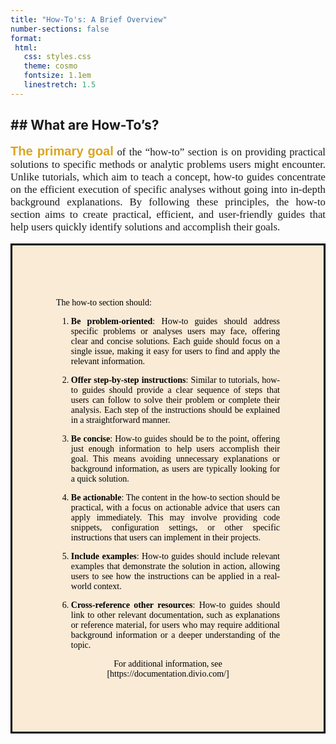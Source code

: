 ```yaml
---
title: "How-To's: A Brief Overview"
number-sections: false
format:
 html:
   css: styles.css
   theme: cosmo
   fontsize: 1.1em
   linestretch: 1.5
---
```


## ## <i class="bi bi-book"></i>  What are How-To's?

::: {style="text-align: justify; font-size: 1.2em; line-stretch: 1.o; font-family: Georgia, serif;"}
[**The primary goal**]{style="color: goldenrod; font-size: 1.2em; font-family: Verdana, sans-serif;"} 
of the "how-to" section is on providing practical solutions to specific methods or analytic problems users might encounter. Unlike tutorials, which aim to teach a concept, how-to guides concentrate on the efficient execution of specific analyses without going into in-depth background explanations. By following these principles, the how-to section aims to create practical, efficient, and user-friendly guides that help users quickly identify solutions and accomplish their goals.
:::

::: {style="text-align: justify; line-height: normal; color: black; border: solid black; background-color: antiquewhite; padding: 70px; font-family: Georgia, serif;"}

The how-to section should:

1. **Be problem-oriented**: How-to guides should address specific problems or analyses users may face, offering clear and concise solutions. Each guide should focus on a single issue, making it easy for users to find and apply the relevant information.

2. **Offer step-by-step instructions**: Similar to tutorials, how-to guides should provide a clear sequence of steps that users can follow to solve their problem or complete their analysis. Each step of the instructions should be explained in a straightforward manner.

3. **Be concise**: How-to guides should be to the point, offering just enough information to help users accomplish their goal. This means avoiding unnecessary explanations or background information, as users are typically looking for a quick solution.

4. **Be actionable**: The content in the how-to section should be practical, with a focus on actionable advice that users can apply immediately. This may involve providing code snippets, configuration settings, or other specific instructions that users can implement in their projects.

5. **Include examples**: How-to guides should include relevant examples that demonstrate the solution in action, allowing users to see how the instructions can be applied in a real-world context.

6. **Cross-reference other resources**: How-to guides should link to other relevant documentation, such as explanations or reference material, for users who may require additional background information or a deeper understanding of the topic.

::: {style="text-align: center"}
For additional information, see [https://documentation.divio.com/]
:::

:::